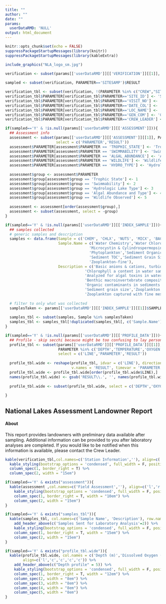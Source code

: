 ```yaml
---
title: ""
author: ""
date: ""
params:
  userDataRMD: 'NULL'
output: html_document
---
```



```r
knitr::opts_chunk$set(echo = FALSE)
suppressPackageStartupMessages(library(knitr))
suppressPackageStartupMessages(library(kableExtra))


```



```r

include_graphics("NLA_logo_sm.jpg")

verification <- subset(params[['userDataRMD']][['VERIFICATION']][[1]], PARAMETER %in% c('SITE_ID','VISIT_NO', "DATE_COL","LOC_NAME",                                                        "GEN_COM","CREW_LEADER","SITESAMP"), select = c('PARAMETER','RESULT')) 
  
sampled <- subset(verification, PARAMETER=='SITESAMP')$RESULT

verification_tbl <- subset(verification, !(PARAMETER %in% c("CREW","SITESAMP")))
verification_tbl$PARAMETER[verification_tbl$PARAMETER=='SITE_ID'] <- 'Site ID'
verification_tbl$PARAMETER[verification_tbl$PARAMETER=='VISIT_NO'] <- 'Visit Number'
verification_tbl$PARAMETER[verification_tbl$PARAMETER=='DATE_COL'] <- 'Sample Date'
verification_tbl$PARAMETER[verification_tbl$PARAMETER=='LOC_NAME'] <- 'Location'
verification_tbl$PARAMETER[verification_tbl$PARAMETER=='GEN_COM'] <- 'General Site Comments'
verification_tbl$PARAMETER[verification_tbl$PARAMETER=='CREW_LEADER'] <- 'Crew Leader'

```

```r
if(sampled=='Y' & !is.null(params[['userDataRMD']][['ASSESSMENT']])){
  ## Assessment info
  assessment <- subset(params[['userDataRMD']][['ASSESSMENT']][[1]], PARAMETER %in% c('TROPHIC_STATE','ALGAL_ABUNDANCE','WILDLIFE','HYDRO_TYPE','SWIMMABILITY'),
                       select = c('PARAMETER','RESULT'))
  assessment$PARAMETER[assessment$PARAMETER == 'TROPHIC_STATE'] <- 'Trophic State'
  assessment$PARAMETER[assessment$PARAMETER == 'SWIMMABILITY'] <- 'Swimmability'
  assessment$PARAMETER[assessment$PARAMETER == 'ALGAL_ABUNDANCE'] <- 'Algal Abundance and Type'
  assessment$PARAMETER[assessment$PARAMETER == 'WILDLIFE'] <- 'Wildlife Observed'
  assessment$PARAMETER[assessment$PARAMETER == 'HYDRO_TYPE'] <- 'Hydrologic Lake Type'
  
  assessment$group <- assessment$PARAMETER
  assessment$group[assessment$group == 'Trophic State'] <- 1
  assessment$group[assessment$group == 'Swimmability'] <- 2
  assessment$group[assessment$group == 'Hydrologic Lake Type'] <- 3
  assessment$group[assessment$group == 'Algal Abundance and Type'] <- 4
  assessment$group[assessment$group == 'Wildlife Observed'] <- 5
  
  assessment <- assessment[order(assessment$group),]
  assessment <- subset(assessment, select = -group)
}
```

```r
if(sampled=='Y' & !is.null(params[['userDataRMD']][['INDEX_SAMPLE']])){
  ## samples collected
  # generic samples and description
  samples <- data.frame(Sample = c('CHEM', 'CHLX', 'NUTS', 'MICX', 'BACT','BENT','PHYX','SEDO','SEDC','SEDG','ZOCN','ZOFN'),
                        Sample.Name = c('Water Chemistry','Water Chlorophyll a','Nutrients',
                                      'Microcystin & Cylindrospermopsin', 'Bacteria','Benthic Macroinvertebrates',
                                      'Phytoplankton','Sediment Organics',
                                      'Sediment TOC','Sediment Grain Size','Zooplankton-coarse',
                                      'Zooplankton-fine'),
                        Description = c('Basic anions & cations, turbidity, organic carbon, pH',
                                    'Chlorophyll a content in water sample','Phosphorus and nitrogen',
                                    'Analyzed for algal toxins in water','*E.coli* and enterococci',
                                    'Benthic macroinvertebrate composition','Algal species composition',
                                    'Organic contaminants in sediments', 'Sediment total organic carbon',
                                    'Sediment grain size','Zooplankton captured with coarse mesh',
                                    'Zooplankton captured with fine mesh'), stringsAsFactors=F)
  
  # filter to only what was collected
  samplesTaken <- params[['userDataRMD']][['INDEX_SAMPLE']][[1]]$SAMPLE_TYPE[params[['userDataRMD']][['INDEX_SAMPLE']][[1]]$PARAMETER %in% 'SAMPLE_ID']
  
  samples_tbl <- subset(samples, Sample %in% samplesTaken)
  samples_tbl <- samples_tbl[!duplicated(samples_tbl[, c('Sample.Name')]), c('Sample.Name','Description')]
}
```
```r
if(sampled=='Y' & !is.null(params[['userDataRMD']][['PROFILE_DATA']])){
  ## Profile - skip secchi because might be too confusing to lay person
  profile_tbl <- subset(params[['userDataRMD']][['PROFILE_DATA']][[1]], 
                        PARAMETER %in% c('DEPTH','TEMPERATURE','OXYGEN','PH','CONDUCTIVITY'), 
                        select = c('LINE','PARAMETER','RESULT'))
  
  profile_tbl.wide <- reshape(profile_tbl, idvar = c('LINE'), direction = 'wide',
                              v.names = 'RESULT', timevar = 'PARAMETER')
  profile_tbl.wide <- profile_tbl.wide[order(profile_tbl.wide$LINE),]
  names(profile_tbl.wide) <- gsub('RESULT\\.', '', names(profile_tbl.wide))
  
  profile_tbl.wide <- subset(profile_tbl.wide, select = c('DEPTH','OXYGEN','TEMPERATURE','PH','CONDUCTIVITY'))
  
}
```

## National Lakes Assessment Landowner Report

#### About
This report provides landowners with preliminary data available after sampling. Additional information can be provided to you after laboratory analyses are completed. If you would like to be notified when this information is available, please contact the Crew Leader.



```r
kable(verification_tbl,col.names=c('Station Information',''), align=c('l','r'), row.names=F) %>%
  kable_styling(bootstrap_options = 'condensed', full_width = F, position = "float_left") %>%
  column_spec(1, border_right = T) %>%
  column_spec(2, width = "15em")

if(sampled=='Y' & exists("assessment")){
  kable(assessment ,col.names=c('Field Assessment',''), align=c('l','r'), row.names=F) %>%
    kable_styling(bootstrap_options = 'condensed', full_width = F, position = "float_left") %>%
    column_spec(1, border_right = T, width = "10em") %>%
    column_spec(2, width = "15em")
}
```


```r
if(sampled=='Y' & exists("samples_tbl")){
  kable(samples_tbl, col.names=c('Sample Name', 'Description'), row.names = FALSE, align=c('l','r')) %>%
    add_header_above(c('Samples Sent for Laboratory Analysis'=2)) %>%
    kable_styling(bootstrap_options = 'condensed', full_width = F, position = "float_left") %>%
    column_spec(1, border_right = T, width = "15em") %>%
    column_spec(2, width = "15em")
}
```
```r
if(sampled=='Y' & exists("profile_tbl.wide")){
  kable(profile_tbl.wide, col.names = c('Depth (m)','Dissolved Oxygen (mg/L)','Temperature (C)','pH','Conductivity uS/cm'), row.names = FALSE, 
        align=c('l','c','c','c','c')) %>%
    add_header_above(c("Depth profile" = 5)) %>%
    kable_styling(bootstrap_options = 'condensed', full_width = F, position = "float_left") %>%
    column_spec(1, border_right = T, width = "12em") %>%
    column_spec(2, width = "8em") %>%
    column_spec(3, width = "8em") %>%
    column_spec(4, width = "8em") %>%
    column_spec(5, width = "8em")
}
```




